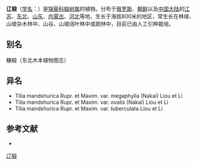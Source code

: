 {{Speciesbox
| name = 辽椴
| status = 
| status_system = 
| image =
| genus = Tilia
| species = mandshurica
| authority = Rupr. et Maxim.
| subdivision_ranks =[[变种|变种]]
| subdivision =
* 辽椴 ''T. m.'' var. ''mandshurica''
* [[廇果辽椴|廇果辽椴]] ''T. m.'' var. ''tuberculata''
* [[卵果辽椴|卵果辽椴]] ''T. m.'' var. ''ovalis''
* [[棱果辽椴|棱果辽椴]] ''T. m.'' var. ''megaphylla''
}}

'''辽椴'''（[[学名|学名]]：{{lang|la|''Tilia mandshurica''}}）是[[锦葵科|锦葵科]][[椴树属|椴树属]]的植物。分布于[[俄罗斯|俄罗斯]]、[[朝鲜|朝鲜]]以及[[中国大陆|中国大陆]]的[[江苏|江苏]]、[[中国东北地区|东北]]、[[山东|山东]]、[[内蒙古|内蒙古]]、[[河北|河北]]等地，生长于海拔800米的地区，常生长在林缘、山坡杂木林中、山谷、山坡阔叶林中或疏林中，目前已由人工引种栽培。

== 别名 ==
糠椴（东北木本植物图志）

== 异名 ==
* Tilia mandshurica Rupr. et Maxim. var. megaphylla (Nakai) Liou et Li
* Tilia mandshurica Rupr. et Maxim. var. ovalis (Nakai) Liou et Li
* Tilia mandshurica Rupr. et Maxim. var. tuberculata Liou et Li

== 参考文献 ==
<div class="references-small">
* {{cite web| url =http://www.bioinfo.cn/db05/KmzwSpecies.php?action=view&id=22525| title =辽椴（原变种）| work =《中国高等植物数据库全库》| publisher =中国科学院微生物研究所| author =昆明植物研究所| accessdate =2009-02-25| deadurl =yes| archiveurl =https://web.archive.org/web/20160305011908/http://www.bioinfo.cn/db05/KmzwSpecies.php?action=view&id=22525| archivedate =2016-03-05}}
</div>
{{Taxonbar|from=Q857321}}

[[Category:椴树属|辽椴]]


{{植物小作品}}